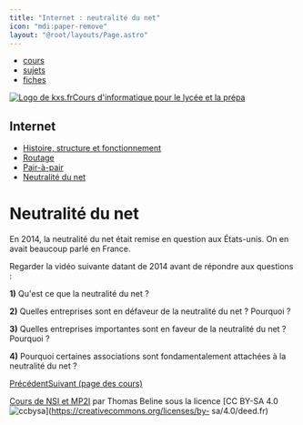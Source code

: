 ```yaml
---
title: "Internet : neutralité du net"
icon: "mdi:paper-remove"
layout: "@root/layouts/Page.astro"
---
```


  * [cours](https://kxs.fr/cours/)
  * [sujets](https://kxs.fr/sujets/)
  * [fiches](https://kxs.fr/fiches/)

[![Logo de kxs.fr](/img/logo.svg)](https://kxs.fr/)[Cours d'informatique pour
le lycée et la prépa](https://kxs.fr/cours/)

## Internet

  * [Histoire, structure et fonctionnement](fonctionnement)
  * [Routage](routage)
  * [Pair-à-pair](p2p)
  * [Neutralité du net](neutralite)

# Neutralité du net

En 2014, la neutralité du net était remise en question aux États-unis. On en
avait beaucoup parlé en France.

Regarder la vidéo suivante datant de 2014 avant de répondre aux questions :

**1)** Qu'est ce que la neutralité du net ?

**2)** Quelles entreprises sont en défaveur de la neutralité du net ? Pourquoi
?

**3)** Quelles entreprises importantes sont en faveur de la neutralité du net
? Pourquoi ?

**4)** Pourquoi certaines associations sont fondamentalement attachées à la
neutralité du net ?

[Précédent](p2p)[Suivant (page des cours)](..)

[Cours de NSI et MP2I](https://kxs.fr/cours/) par Thomas Beline sous la
licence [CC BY-SA 4.0
![ccbysa](/img/ccbysa.svg)](https://creativecommons.org/licenses/by-
sa/4.0/deed.fr)

